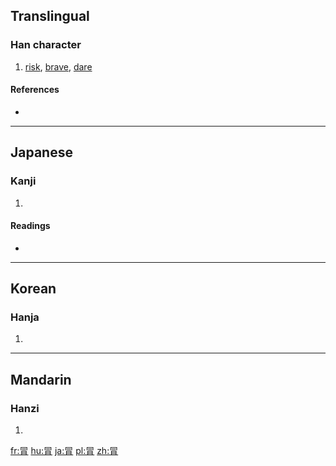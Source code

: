 {{also|冒}}
==Translingual==

===Han character===
{{Han char|rn=13|rad=冂|as=06|sn=8|four=6022.7|canj=XAB|ids=⿱日月 <small>(T)</small>,⿱冃月 <small>(GJK)</small>}}

# [[risk]], [[brave]], [[dare]]

====References====
* {{Han ref|kx=0129.170|dkj=01534|hdz=21490.040|uh=5190|ud=20880}}

----

==Japanese==

===Kanji===
{{ja-kanji|grade=|rs=冂06}}

# {{defn|lang=ja|sort=冂06}}

====Readings====
* {{ja-readings|on=[[ぼう]] (bō), [[もう]] (mō), [[ぼく]] (boku)|kun=[[おかす]] (okasu), [[おおう]] (oou), [[こうぶる]] (kouburu)}}

----

==Korean==

===Hanja===
{{ko-hanja|hangeul=모|rv=mo|mr=mo}}

# {{defn|lang=ko|sort=冂06}}

----

==Mandarin==

===Hanzi===
{{cmn-hanzi|pin=[[mào]] ([[mao4]])|wg=mao<sup>4</sup>}}

# {{defn|lang=cmn|sort=冂06}}

[[fr:冐]]
[[hu:冐]]
[[ja:冐]]
[[pl:冐]]
[[zh:冐]]